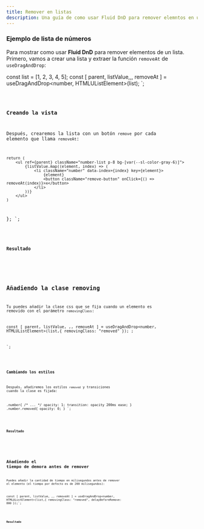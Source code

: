 ```yaml
---
title: Remover en listas
description: Una guía de como usar Fluid DnD para remover elemntos en una lista.
---
```



### Ejemplo de lista de números

Para mostrar como usar **Fluid DnD** para remover elementos de un lista.
Primero, vamos a crear una lista y extraer la función `removeAt` de `useDragAndDrop`:

const list = [1, 2, 3, 4, 5];
    const [ parent, listValue,,, removeAt ] = useDragAndDrop<number, HTMLUListElement>(list);
`;



<Code code={listOfNumbers} lang="tsx" mark={highlightsListOfNumbers} />

### Creando la vista

Después, crearemos la lista con un botón `remove` por cada elemento que llama `removeAt`:


    return (
        <ul ref={parent} className="number-list p-8 bg-[var(--sl-color-gray-6)]">
            {listValue.map((element, index) => (
                <li className="number" data-index={index} key={element}>
                    {element}
                    <button className="remove-button" onClick={() => removeAt(index)}>x</button>
                </li>
            ))}
        </ul>
    )
};
`;

<Code code={listOfNumbersDroppable} lang="tsx" mark={highlightsDroppable} />

### Resultado

<div class="p-8 bg-[var(--sl-color-gray-6)]">
  <ListWithRemove client:load />
</div>

## Añadiendo la clase removing

Tu puedes añadir la clase css que se fija cuando un elemento es removido con el parámetro `removingClass`:

const [ parent, listValue, ,, removeAt ] = useDragAndDrop<number, HTMLUListElement>(list,{
        removingClass: "removed"
    });
;

</script>`;

<Code code={listOfNumbersWithRemovingClass} lang="tsx" mark={highlightsRemovingClass}/>

### Cambiando los estilos

Después, añadiremos los estilos `removed` y transiciones cuando la clase es fijada:


.number{
  /*
      ...
  */
  opacity: 1;
  transition: opacity 200ms ease;
}
.number.removed{
  opacity: 0;
}
`;

<Code code={stylesRemovingClass} lang="css" mark={highlightsStylesRemovingClass} />

### Resultado

<div class="p-8 bg-[var(--sl-color-gray-6)]">
  <ListWithRemove removingClass="removed" client:load  />
</div>

## Añadiendo el tiempo de demora antes de remover

Puedes añadir la cantidad de tiempo en milisegundos antes de remover el elemento (el tiempo por defecto es de 200 milisegundos):

const [ parent, listValue, ,, removeAt ] = useDragAndDrop<number, HTMLUListElement>(list,{
  removingClass: "removed",
  delayBeforeRemove: 800
});`;

<Code code={listOfNumbersDelay} lang="tsx" mark={highlightsDelay}/>

### Resultado

<div class="p-8 bg-[var(--sl-color-gray-6)]">
  <ListWithRemove removingClass="removed" delayBeforeRemove={800} client:load  />
</div>